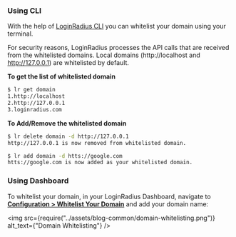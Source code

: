 ### Using CLI

With the help of [LoginRadius CLI](https://github.com/LoginRadius/lr-cli/) you can whitelist your domain using your terminal.

For security reasons, LoginRadius processes the API calls that are received from the whitelisted domains. Local domains (http://localhost and http://127.0.0.1) are whitelisted by default.

**To get the list of whitelisted domain**

```sh
$ lr get domain
1.http://localhost
2.http://127.0.0.1
3.loginradius.com
```

**To Add/Remove the whitelisted domain**
```sh
$ lr delete domain -d http://127.0.0.1
http://127.0.0.1 is now removed from whitelisted domain.

$ lr add domain -d htts://google.com
htts://google.com is now added as your whitelisted domain.
```

### Using Dashboard

To whitelist your domain, in your LoginRadius Dashboard, navigate to **<a href="https://dashboard.loginradius.com/configuration" target="_blank">Configuration > Whitelist Your Domain</a>** and add your domain name:

<img src={require("../assets/blog-common/domain-whitelisting.png")} alt_text={"Domain Whitelisting"} />

